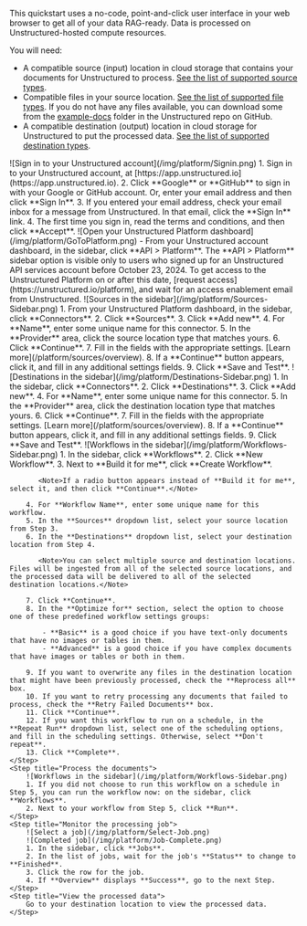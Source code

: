 This quickstart uses a no-code, point-and-click user interface in your web browser to get all of your data RAG-ready. Data is processed on Unstructured-hosted compute resources.

You will need:

- A compatible source (input) location in cloud storage that contains your documents for Unstructured to process. [See the list of supported source types](/platform/connectors#sources).
- Compatible files in your source location. [See the list of supported file types](/platform/supported-file-types). If you do not have any files available, you can download some from the [example-docs](https://github.com/Unstructured-IO/unstructured-ingest/tree/main/example-docs) folder in the Unstructured repo on GitHub.
- A compatible destination (output) location in cloud storage for Unstructured to put the processed data. [See the list of supported destination types](/platform/connectors#destinations).

<Steps>
    <Step title="Sign in to your Unstructured account">
        ![Sign in to your Unstructured account](/img/platform/Signin.png)
        1. Sign in to your Unstructured account, at [https://app.unstructured.io](https://app.unstructured.io).
        2. Click **Google** or **GitHub** to sign in with your Google or GitHub account. Or, enter your email address and then click **Sign In**.
        3. If you entered your email address, check your email inbox for a message from Unstructured. In that email, click the **Sign In** link.
        4. The first time you sign in, read the terms and conditions, and then click **Accept**.
    </Step>
    <Step title="Open your Unstructured Platform dashboard">
        ![Open your Unstructured Platform dashboard](/img/platform/GoToPlatform.png)
        - From your Unstructured account dashboard, in the sidebar, click **API > Platform**.
        <Note>
            The **API > Platform** sidebar option is visible only to users who signed up for an Unstructured API services account before 
            October 23, 2024. To get access to the Unstructured Platform on or after this date, 
            [request access](https://unstructured.io/platform), and wait for an access enablement email from Unstructured.
        </Note>
    </Step>
    <Step title="Set the source (input) location">
        ![Sources in the sidebar](/img/platform/Sources-Sidebar.png)
        1. From your Unstructured Platform dashboard, in the sidebar, click **Connectors**.
        2. Click **Sources**.
        3. Click **Add new**.
        4. For **Name**, enter some unique name for this connector.
        5. In the **Provider** area, click the source location type that matches yours.
        6. Click **Continue**.
        7. Fill in the fields with the appropriate settings. [Learn more](/platform/sources/overview).
        8. If a **Continue** button appears, click it, and fill in any additional settings fields.
        9. Click **Save and Test**. 
    </Step>
    <Step title="Set the destination (output) location">
        ![Destinations in the sidebar](/img/platform/Destinations-Sidebar.png)
        1. In the sidebar, click **Connectors**.
        2. Click **Destinations**.
        3. Click **Add new**.
        4. For **Name**, enter some unique name for this connector.
        5. In the **Provider** area, click the destination location type that matches yours.
        6. Click **Continue**.
        7. Fill in the fields with the appropriate settings. [Learn more](/platform/sources/overview).
        8. If a **Continue** button appears, click it, and fill in any additional settings fields.
        9. Click **Save and Test**. 
    </Step>
    <Step title="Define the workflow">
        ![Workflows in the sidebar](/img/platform/Workflows-Sidebar.png)
        1. In the sidebar, click **Workflows**.
        2. Click **New Workflow**.
        3. Next to **Build it for me**, click **Create Workflow**.

           <Note>If a radio button appears instead of **Build it for me**, select it, and then click **Continue**.</Note>

        4. For **Workflow Name**, enter some unique name for this workflow.
        5. In the **Sources** dropdown list, select your source location from Step 3.
        6. In the **Destinations** dropdown list, select your destination location from Step 4.

           <Note>You can select multiple source and destination locations. Files will be ingested from all of the selected source locations, and the processed data will be delivered to all of the selected destination locations.</Note>

        7. Click **Continue**.
        8. In the **Optimize for** section, select the option to choose one of these predefined workflow settings groups:

            - **Basic** is a good choice if you have text-only documents that have no images or tables in them.
            - **Advanced** is a good choice if you have complex documents that have images or tables or both in them.

        9. If you want to overwrite any files in the destination location that might have been previously processed, check the **Reprocess all** box.
        10. If you want to retry processing any documents that failed to process, check the **Retry Failed Documents** box.
        11. Click **Continue**.
        12. If you want this workflow to run on a schedule, in the **Repeat Run** dropdown list, select one of the scheduling options, and fill in the scheduling settings. Otherwise, select **Don't repeat**.
        13. Click **Complete**.
    </Step>
    <Step title="Process the documents">
        ![Workflows in the sidebar](/img/platform/Workflows-Sidebar.png)
        1. If you did not choose to run this workflow on a schedule in Step 5, you can run the workflow now: on the sidebar, click **Workflows**.
        2. Next to your workflow from Step 5, click **Run**.
    </Step>
    <Step title="Monitor the processing job">
        ![Select a job](/img/platform/Select-Job.png)
        ![Completed job](/img/platform/Job-Complete.png)
        1. In the sidebar, click **Jobs**.
        2. In the list of jobs, wait for the job's **Status** to change to **Finished**.
        3. Click the row for the job.
        4. If **Overview** displays **Success**, go to the next Step.
    </Step>
    <Step title="View the processed data">
        Go to your destination location to view the processed data.
    </Step>
</Steps>